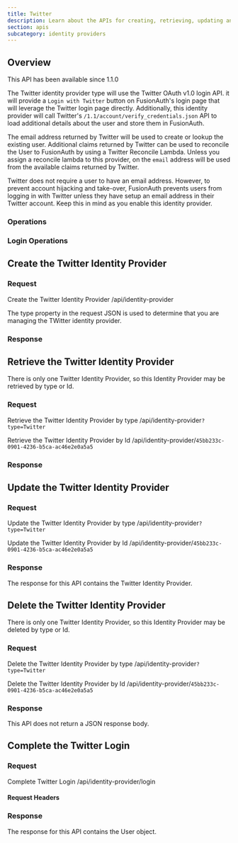 ```yaml
---
title: Twitter
description: Learn about the APIs for creating, retrieving, updating and disabling the Twitter identity provider.
section: apis
subcategory: identity providers
---
```



## Overview

<Aside type="version">
This API has been available since 1.1.0
</Aside>

The Twitter identity provider type will use the Twitter OAuth v1.0 login API. it will provide a `Login with Twitter` button on FusionAuth's login page that will leverage the Twitter login page directly. Additionally, this identity provider will call Twitter's `/1.1/account/verify_credentials.json` API to load additional details about the user and store them in FusionAuth.

The email address returned by Twitter will be used to create or lookup the existing user. Additional claims returned by Twitter can be used to reconcile the User to FusionAuth by using a Twitter Reconcile Lambda. Unless you assign a reconcile lambda to this provider, on the `email` address will be used from the available claims returned by Twitter.

Twitter does not require a user to have an email address. However, to prevent account hijacking and take-over, FusionAuth prevents users from logging in with Twitter unless they have setup an email address in their Twitter account. Keep this in mind as you enable this identity provider.

<TokenStorageNote idp_long_lived_token_type="access_token"
                  idp_display_name={idp_display_name}
                  idp_linking_strategy={idp_linking_strategy}
                  token_name="access token"
                  return_text="OAuth v1.0 login workflow" />


### Operations

### Login Operations

## Create the Twitter Identity Provider

### Request

<APIAuthentication icon="lock">Create the Twitter Identity Provider</APIAuthentication>
<APIURI method="POST">/api/identity-provider</APIURI>

The <InlineField>type</InlineField> property in the request JSON is used to determine that you are managing the TWitter identity provider.

<TwitterRequestBody idp_display_name={idp_display_name}
                    idp_linking_strategy={idp_linking_strategy}
                    idp_since={idp_since}/>

### Response

<StandardPostResponseCodes never_search_error />

<TwitterResponseBody idp_display_name={idp_display_name}
                     idp_linking_strategy={idp_linking_strategy}
                     idp_since={idp_since}/>

## Retrieve the Twitter Identity Provider

There is only one Twitter Identity Provider, so this Identity Provider may be retrieved by type or Id.

### Request

<APIAuthentication icon="lock">Retrieve the Twitter Identity Provider by type</APIAuthentication>
<APIURI method="GET">/api/identity-provider`?type=Twitter`</APIURI>

<APIAuthentication icon="lock">Retrieve the Twitter Identity Provider by Id</APIAuthentication>
<APIURI method="GET">/api/identity-provider/`45bb233c-0901-4236-b5ca-ac46e2e0a5a5`</APIURI>

### Response

<StandardGetResponseCodes never_search_error />

<TwitterResponseBody />

## Update the Twitter Identity Provider

<GenericUpdateExplanationFragment extra_id_verbiage="There is only one Twitter Identity Provider, so this Identity Provider may be updated by type or Id."
                                  capitalized_object_name="Twitter Identity Provider" />

### Request

<APIAuthentication icon="lock">Update the Twitter Identity Provider by type</APIAuthentication>
<APIURI method="PUT">/api/identity-provider`?type=Twitter`</APIURI>

<PatchSupport api_endpoint="/api/identity-provider`?type=Twitter`" />

<APIAuthentication icon="lock">Update the Twitter Identity Provider by Id</APIAuthentication>
<APIURI method="PUT">/api/identity-provider/`45bb233c-0901-4236-b5ca-ac46e2e0a5a5`</APIURI>

<PatchSupport api_endpoint="/api/identity-provider/`45bb233c-0901-4236-b5ca-ac46e2e0a5a5`" />

<TwitterRequestBody api_endpoint="/api/identity-provider/`45bb233c-0901-4236-b5ca-ac46e2e0a5a5`" />

### Response

The response for this API contains the Twitter Identity Provider.

<StandardPutResponseCodes never_search_error />

<TwitterResponseBody idp_display_name={idp_display_name}
                     idp_linking_strategy={idp_linking_strategy}
                     idp_since={idp_since}/>

## Delete the Twitter Identity Provider

There is only one Twitter Identity Provider, so this Identity Provider may be deleted by type or Id.

### Request

<APIAuthentication icon="lock">Delete the Twitter Identity Provider by type</APIAuthentication>
<APIURI method="DELETE">/api/identity-provider`?type=Twitter`</APIURI>

<APIAuthentication icon="lock">Delete the Twitter Identity Provider by Id</APIAuthentication>
<APIURI method="DELETE">/api/identity-provider/`45bb233c-0901-4236-b5ca-ac46e2e0a5a5`</APIURI>

### Response

This API does not return a JSON response body.

<StandardDeleteResponseCodes never_search_error />

## Complete the Twitter Login

<CompleteLoginText idp_display_name={idp_display_name}
                   idp_linking_strategy={idp_linking_strategy}
                   idp_since={idp_since}
                   token_text_with_article="tokens"
                   token_text="set of tokens" />

### Request

<APIAuthentication icon="unlock">Complete Twitter Login</APIAuthentication>
<APIURI method="POST">/api/identity-provider/login</APIURI>

#### Request Headers

<APIBlock>
  <XForwardedForHeader />
  <XFusionauthTenantIdHeaderScopedOperationRowOnly />
</APIBlock>

<IdentityProviderLoginRequestBody idp_display_name={idp_display_name}
                                  idp_linking_strategy={idp_linking_strategy}
                                  idp_since={idp_since}/>

### Response

The response for this API contains the User object.

<IdentityProviderLoginResponseBody idp_display_name={idp_display_name}
                                   idp_linking_strategy={idp_linking_strategy}
                                   idp_since={idp_since}/>

